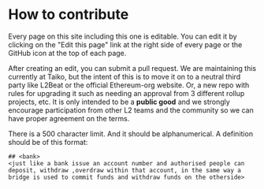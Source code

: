 # How to contribute

Every page on this site including this one is editable. You can edit it by clicking on the "Edit this page" link at the right side of every page or the GitHub icon at the top of each page.

After creating an edit, you can submit a pull request. We are maintaining this currently at Taiko, but the intent of this is to move it on to a neutral third party like L2Beat or the official Ethereum-org website. Or, a new repo with rules for upgrading it such as needing an approval from 3 different rollup projects, etc. It is only intended to be a **public good** and we strongly encourage participation from other L2 teams and the community so we can have proper agreement on the terms.

There is a 500 character limit. And it should be alphanumerical. A definition should be of this format:

```
## <bank>
<just like a bank issue an account number and authorised people can deposit, withdraw ,overdraw within that account, in the same way a bridge is used to commit funds and withdraw funds on the otherside>
```
